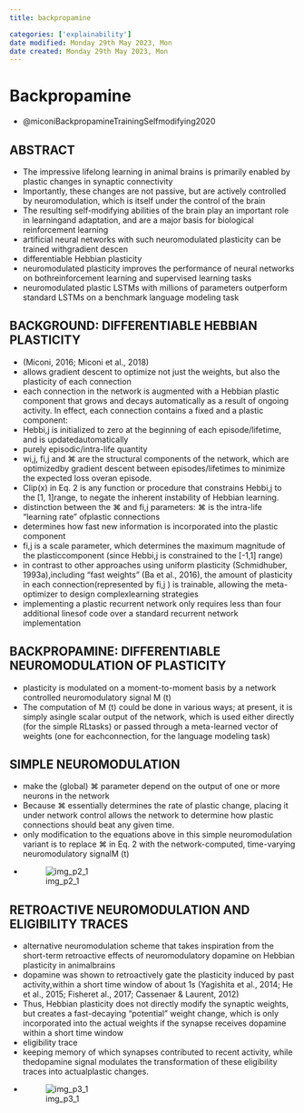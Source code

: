 ```yaml
---
title: backpropamine

categories: ['explainability']
date modified: Monday 29th May 2023, Mon
date created: Monday 29th May 2023, Mon
---
```


# Backpropamine


- @miconiBackpropamineTrainingSelfmodifying2020

## ABSTRACT
- The impressive lifelong learning in animal brains is primarily enabled by plastic changes in synaptic connectivity
- Importantly, these changes are not passive, but are actively controlled by neuromodulation, which is itself under the control of the brain
- The resulting self-modifying abilities of the brain play an important role in learningand adaptation, and are a major basis for biological reinforcement learning
- artificial neural networks with such neuromodulated plasticity can be trained withgradient descen
- differentiable Hebbian plasticity
- neuromodulated plasticity improves the performance of neural networks on bothreinforcement learning and supervised learning tasks
- neuromodulated plastic LSTMs with millions of parameters outperform standard LSTMs on a benchmark language modeling task

## BACKGROUND: DIFFERENTIABLE HEBBIAN PLASTICITY
- (Miconi, 2016; Miconi et al., 2018)
- allows gradient descent to optimize not just the weights, but also the plasticity of each connection
- each connection in the network is augmented with a Hebbian plastic component that grows and decays automatically as a result of ongoing activity. In effect, each connection contains a fixed and a plastic component:
- Hebbi,j is initialized to zero at the beginning of each episode/lifetime, and is updatedautomatically
- purely episodic/intra-life quantity
- wi,j, fi,j and ⌘ are the structural components of the network, which are optimizedby gradient descent between episodes/lifetimes to minimize the expected loss overan episode.
- Clip(x) in Eq. 2 is any function or procedure that constrains Hebbi,j to the [1, 1]range, to negate the inherent instability of Hebbian learning.
- distinction between the ⌘ and fi,j parameters: ⌘ is the intra-life "learning rate" ofplastic connections
- determines how fast new information is incorporated into the plastic component
- fi,j is a scale parameter, which determines the maximum magnitude of the plasticcomponent (since Hebbi,j is constrained to the [-1,1] range)
- in contrast to other approaches using uniform plasticity (Schmidhuber, 1993a),including "fast weights" (Ba et al., 2016), the amount of plasticity in each connection(represented by fi,j ) is trainable, allowing the meta-optimizer to design complexlearning strategies
- implementing a plastic recurrent network only requires less than four additional linesof code over a standard recurrent network implementation

## BACKPROPAMINE: DIFFERENTIABLE NEUROMODULATION OF PLASTICITY
- plasticity is modulated on a moment-to-moment basis by a network controlled neuromodulatory signal M (t)
- The computation of M (t) could be done in various ways; at present, it is simply asingle scalar output of the network, which is used either directly (for the simple RLtasks) or passed through a meta-learned vector of weights (one for eachconnection, for the language modeling task)

## SIMPLE NEUROMODULATION
- make the (global) ⌘ parameter depend on the output of one or more neurons in the network
- Because ⌘ essentially determines the rate of plastic change, placing it under network control allows the network to determine how plastic connections should beat any given time.
- only modification to the equations above in this simple neuromodulation variant is to replace ⌘ in Eq. 2 with the network-computed, time-varying neuromodulatory signalM (t)
- ![img_p2_1](img_p2_1.png)

## RETROACTIVE NEUROMODULATION AND ELIGIBILITY TRACES
- alternative neuromodulation scheme that takes inspiration from the short-term retroactive effects of neuromodulatory dopamine on Hebbian plasticity in animalbrains
- dopamine was shown to retroactively gate the plasticity induced by past activity,within a short time window of about 1s (Yagishita et al., 2014; He et al., 2015; Fisheret al., 2017; Cassenaer & Laurent, 2012)
- Thus, Hebbian plasticity does not directly modify the synaptic weights, but creates a fast-decaying "potential" weight change, which is only incorporated into the actual weights if the synapse receives dopamine within a short time window
- eligibility trace
- keeping memory of which synapses contributed to recent activity, while thedopamine signal modulates the transformation of these eligibility traces into actualplastic changes.
- ![img_p3_1](img_p3_1.png)



